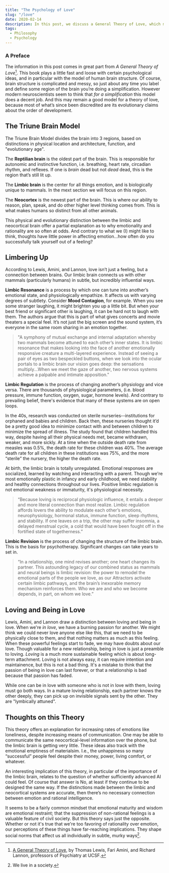 ```yaml
---
title: "The Psychology of Love"
slug: "/love"
date: 2020-02-14
description: In this post, we discuss a General Theory of Love, which makes bold and uplifting claims about the power of the emotional mind. Whether or not the theory is completely true, there are valuable ideas to be gleaned.
tags:
  - Philosophy
  - Psychology
---
```


### A Preface

The information in this post comes in great part from *A General Theory of Love*[^1]. This book plays a little fast and loose with certain psychological ideas, and in particular with the model of human brain structure. Of course,  brain structure is complicated and messy, so just about any time you label and define some region of the brain you’re doing a simplification. However modern neuroscientists seem to think that *for a simplification* this model does a decent job. And this may remain a good model for a theory of love, because most of what’s since been discredited are its evolutionary claims about the order of development.

## The Triune Brain Model

The Triune Brain Model divides the brain into 3 regions, based on distinctions in physical location and architecture, function, and "evolutionary age".

The **Reptilian brain** is the oldest part of the brain. This is responsible for autonomic and instinctive function, i.e. breathing, heart rate, circadian rhythm, and reflexes. If one is *brain* dead but not *dead* dead, this is the region that’s still lit up.

The **Limbic brain** is the center for all things emotion, and is biologically unique to mammals. In the mext section we will focus on this region.

The **Neocortex** is the newest part of the brain. This is where our ability to reason, plan, speak, and do other higher level thinking comes from. This is what makes humans so distinct from all other animals.

This physical and evolutionary distinction between the limbic and neocortical brain offer a partial explanation as to why emotionality and rationality are so often at odds. And contrary to what we (I) might like to think, thoughts have little power in affecting emotion...how often do you successfully talk yourself out of a feeling?

## Limbering Up

According to Lewis, Amini, and Lannon, love isn’t just a feeling, but a connection between brains. Our limbic brain connects us with other mammals (particularly humans) in subtle, but incredibly influential ways.

**Limbic Resonance** is a process by which one can tune into another’s emotional state, and physiologically empathize. It affects us with varying degrees of subtlety. Consider **Mood Contagion**, for example. When you see some stranger laughing, it might brighten you up a little bit. But when your best friend or significant other is laughing, it can be hard not to laugh with them. The authors argue that this is part of what gives concerts and movie theaters a special feel. It’s not just the big screen and the sound system, it’s everyone in the same room sharing in an emotion together.

>"A symphony of mutual exchange and internal adaptation whereby two mammals become attuned to each other’s inner states. It is limbic resonance that makes looking into the face of another emotionally responsive creature a multi-layered experience. Instead of seeing a pair of eyes as two bespeckled buttons, when we look into the ocular portals to a limbic brain our vision goes deep: the sensations multiply...When we meet the gaze of another, two nervous systems achieve a palpable and intimate apposition."

**Limbic Regulation** is the process of changing another’s physiology and vice versa. There are thousands of physiological parameters, (i.e. blood pressure, immune function, oxygen, sugar, hormone levels). And contrary to prevailing belief, there's evidence that many of these systems are on open loops.

In the 40s, research was conducted on sterile nurseries--institutions for orphaned and babies and children. Back then, these nurseries thought it’d be a pretty good idea to minimize contact with and between children to minimize the spread of illness. The study found that children handled this way, despite having all their physical needs met, became withdrawn, weaker, and more sickly. At a time when the outside death rate from measles was 0.5%, the death rate for these children was 40%. The average death rate for all children in these institutions was 75%, and the more “sterile” the nursery, the higher the death rate.

At birth, the limbic brain is totally unregulated. Emotional responses are socialized, learned by watching and interacting with a parent. Though we're most emotionally plastic in infancy and early childhood, we need stability and healthy connections throughout our lives. Positive limbic regulation is not emotional weakness or immaturity, it's physiological necessity.

>“Because loving is reciprocal physiologic influence, it entails a deeper and more literal connection than most realize. Limbic regulation affords lovers the ability to modulate each other’s emotions, neurophysiology, hormonal status, immune function, sleep rhythms, and stability. If one leaves on a trip, the other may suffer insomnia, a delayed menstrual cycle, a cold that would have been fought off in the fortified state of togetherness.”

**Limbic Revision** is the process of changing the structure of the limbic brain. This is the basis for psychotherapy. Significant changes can take years to set in.

>“In a relationship, one mind revises another; one heart changes its partner. This astounding legacy of our combined status as mammals and neural beings is limbic revision: the power to remodel the emotional parts of the people we love, as our Attractors activate certain limbic pathways, and the brain’s inexorable memory mechanism reinforces them. Who we are and who we become depends, in part, on whom we love.”

## Loving and Being in Love

Lewis, Amini, and Lannon draw a distinction between loving and being in love. When we're *in love*, we have a burning passion for another. We might think we could never love anyone else like this, that we need to be physically close to them, and that nothing matters as much as this feeling. When these powerful feelings start to fade, we may have doubts about our love. Though valuable for a new relationship, being in love is just a preamble to loving. *Loving* is a much more sustainable feeling which is about long-term attachment. Loving is not always easy, it can require intention and maintainence, but this is not a bad thing. It's a mistake to think that the passion of being in love can last forever, or that a relationship is bad because that passion has faded.

While one can be in love with someone who is not in love with them, loving must go both ways. In a mature loving relationship, each partner knows the other deeply, they can pick up on invisible signals sent by the other. They are "lymbically attuned".

## Thoughts on this Theory

This theory offers an explanation for increasing rates of emotions like loneliness, despite increasing means of communication. One may be able to communicate the same neocortical-level information over the phone, but the limbic brain is getting very little. These ideas also track with the emotional emptiness of materialsim. I.e., the unhappiness so many “successful” people feel despite their money, power, living comfort, or whatever.

An interesting implication of this theory, in particular of the importance of the limbic brain, relates to the question of whether sufficiently advanced AI could feel. Of course that answer is No, at least if they continue to be designed the same way. If the distinctions made between the limbic and neocortical systems are accurate, then there’s no necessary connection between emotion and rational intelligence.

It seems to be a fairly common mindset that emotional maturity and wisdom are emotional restraint; that the suppression of non-rational feelings is a valuable feature of civil society. But this theory says just the opposite. Whether or not it's true that we're too favoring of rationality over emotion, our perceptions of these things have far-reaching implications. They shape social norms that affect us all individually in subtle, murky ways[^2].

[^1]: [A General Theory of Love](https://en.wikipedia.org/wiki/A_General_Theory_of_Love), by Thomas Lewis, Fari Amini, and Richard Lannon, professors of Psychiatry at UCSF.

[^2]: We live in a society.
